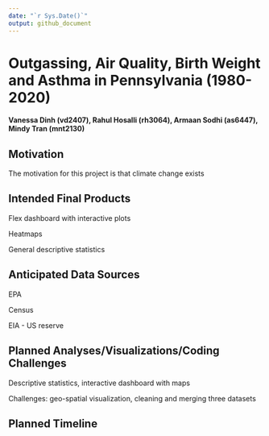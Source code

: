 ```yaml
---
date: "`r Sys.Date()`"
output: github_document
---
```


# Outgassing, Air Quality, Birth Weight and Asthma in Pennsylvania (1980-2020)

#### Vanessa Dinh (vd2407), Rahul Hosalli (rh3064), Armaan Sodhi (as6447), Mindy Tran (mnt2130)

## Motivation

The motivation for this project is that climate change exists

## Intended Final Products

Flex dashboard with interactive plots

Heatmaps

General descriptive statistics

## Anticipated Data Sources

EPA

Census

EIA - US reserve

## Planned Analyses/Visualizations/Coding Challenges

Descriptive statistics, interactive dashboard with maps

Challenges: geo-spatial visualization, cleaning and merging three datasets

## Planned Timeline
